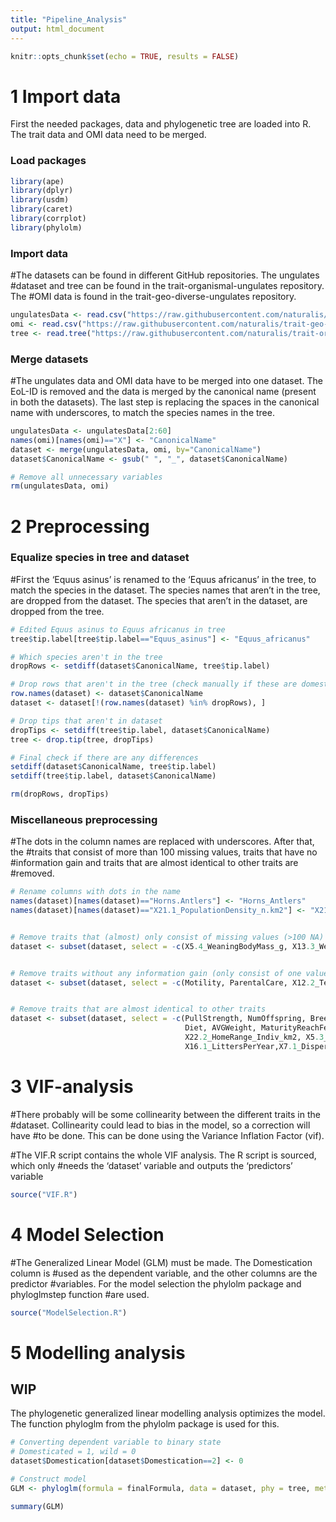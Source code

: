 ```yaml
---
title: "Pipeline_Analysis"
output: html_document
---
```


```r
knitr::opts_chunk$set(echo = TRUE, results = FALSE)
```

# 1 Import data

First the needed packages, data and phylogenetic tree are loaded into R. The
trait data and OMI data need to be merged.

### Load packages
```r
library(ape)
library(dplyr)
library(usdm)
library(caret)
library(corrplot)
library(phylolm)
```

### Import data
#The datasets can be found in different GitHub repositories. The ungulates
#dataset and tree can be found in the trait-organismal-ungulates repository. The
#OMI data is found in the trait-geo-diverse-ungulates repository.
```r
ungulatesData <- read.csv("https://raw.githubusercontent.com/naturalis/trait-organismal-ungulates/master/data/CSV/ungulatesTraits.csv")
omi <- read.csv("https://raw.githubusercontent.com/naturalis/trait-geo-diverse-ungulates/master/results/OMI/niche_traits.csv")
tree <- read.tree("https://raw.githubusercontent.com/naturalis/trait-organismal-ungulates/master/data/ungulates.tree")
```

### Merge datasets
#The ungulates data and OMI data have to be merged into one dataset. The EoL-ID is removed and the data is merged by the canonical name (present in both the datasets). The last step is replacing the spaces in the canonical name with underscores, to match the species names in the tree.
```r
ungulatesData <- ungulatesData[2:60]
names(omi)[names(omi)=="X"] <- "CanonicalName"
dataset <- merge(ungulatesData, omi, by="CanonicalName")
dataset$CanonicalName <- gsub(" ", "_", dataset$CanonicalName)

# Remove all unnecessary variables 
rm(ungulatesData, omi)
```


# 2 Preprocessing

### Equalize species in tree and dataset
#First the 'Equus asinus' is renamed to the 'Equus africanus' in the tree, to match the species in the dataset. The species names that aren't in the tree, are dropped from the dataset. The species that aren't in the dataset, are dropped from the tree.
```r
# Edited Equus asinus to Equus africanus in tree 
tree$tip.label[tree$tip.label=="Equus_asinus"] <- "Equus_africanus"

# Which species aren't in the tree
dropRows <- setdiff(dataset$CanonicalName, tree$tip.label)

# Drop rows that aren't in the tree (check manually if these are domesticated)
row.names(dataset) <- dataset$CanonicalName
dataset <- dataset[!(row.names(dataset) %in% dropRows), ]

# Drop tips that aren't in dataset
dropTips <- setdiff(tree$tip.label, dataset$CanonicalName)
tree <- drop.tip(tree, dropTips)

# Final check if there are any differences
setdiff(dataset$CanonicalName, tree$tip.label)
setdiff(tree$tip.label, dataset$CanonicalName)

rm(dropRows, dropTips)
```

### Miscellaneous preprocessing
#The dots in the column names are replaced with underscores. After that, the
#traits that consist of more than 100 missing values, traits that have no
#information gain and traits that are almost identical to other traits are
#removed.
```r
# Rename columns with dots in the name
names(dataset)[names(dataset)=="Horns.Antlers"] <- "Horns_Antlers"
names(dataset)[names(dataset)=="X21.1_PopulationDensity_n.km2"] <- "X21.1_PopulationDensity_n_km2"


# Remove traits that (almost) only consist of missing values (>100 NA)
dataset <- subset(dataset, select = -c(X5.4_WeaningBodyMass_g, X13.3_WeaningHeadBodyLen_mm, X13.2_NeonateHeadBodyLen_mm, X18.1_BasalMetRate_mLO2hr, X5.2_BasalMetRateMass_g, X2.1_AgeatEyeOpening_d, X8.1_AdultForearmLen_mm, X10.1_PopulationGrpSize))


# Remove traits without any information gain (only consist of one value or is an incomplete case (Habitat/Diet Breadth))
dataset <- subset(dataset, select = -c(Motility, ParentalCare, X12.2_Terrestriality, X6.1_DietBreadth, X12.1_HabitatBreadth))


# Remove traits that are almost identical to other traits
dataset <- subset(dataset, select = -c(PullStrength, NumOffspring, BreedingInterval, 
                                       Diet, AVGWeight, MaturityReachFemale, MaturityReachMale,
                                       X22.2_HomeRange_Indiv_km2, X5.3_NeonateBodyMass_g,
                                       X16.1_LittersPerYear,X7.1_DispersalAge_d))

```


# 3 VIF-analysis

#There probably will be some collinearity between the different traits in the
#dataset. Collinearity could lead to bias in the model, so a correction will have
#to be done. This can be done using the Variance Inflation Factor (vif).

#The VIF.R script contains the whole VIF analysis. The R script is sourced, which only
#needs the 'dataset' variable and outputs the 'predictors' variable

```r
source("VIF.R")
```


# 4 Model Selection

#The Generalized Linear Model (GLM) must be made. The Domestication column is
#used as the dependent variable, and the other columns are the predictor
#variables. For the model selection the phylolm package and phyloglmstep function
#are used.

```r
source("ModelSelection.R")
```


# 5 Modelling analysis
## WIP

The phylogenetic generalized linear modelling analysis optimizes the model. The
function phyloglm from the phylolm package is used for this.

```r
# Converting dependent variable to binary state
# Domesticated = 1, wild = 0
dataset$Domestication[dataset$Domestication==2] <- 0

# Construct model
GLM <- phyloglm(formula = finalFormula, data = dataset, phy = tree, method = "logistic_MPLE", btol = 30, log.alpha.bound = 4)

summary(GLM)
```



